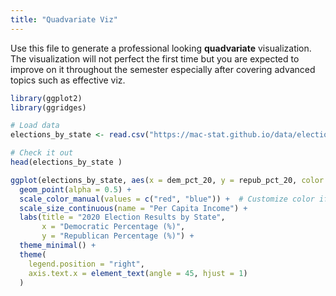 ```yaml
---
title: "Quadvariate Viz"
---
```


Use this file to generate a professional looking **quadvariate** visualization.  The visualization will not perfect the first time but you are expected to improve on it throughout the semester especially after covering advanced topics such as effective viz.
```r
library(ggplot2)
library(ggridges)
```


```r
# Load data
elections_by_state <- read.csv("https://mac-stat.github.io/data/election_2020_by_state.csv")

# Check it out
head(elections_by_state )
```

```r

ggplot(elections_by_state, aes(x = dem_pct_20, y = repub_pct_20, color = winner_20, size = total_votes_20)) +
  geom_point(alpha = 0.5) +
  scale_color_manual(values = c("red", "blue")) +  # Customize color if needed
  scale_size_continuous(name = "Per Capita Income") +
  labs(title = "2020 Election Results by State", 
       x = "Democratic Percentage (%)", 
       y = "Republican Percentage (%)") +
  theme_minimal() +
  theme(
    legend.position = "right",
    axis.text.x = element_text(angle = 45, hjust = 1)
  )

  
  

```

